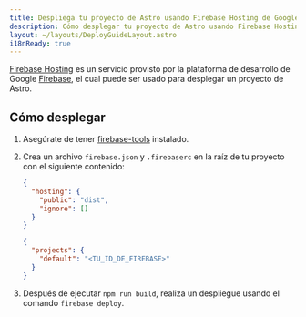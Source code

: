 ```yaml
---
title: Despliega tu proyecto de Astro usando Firebase Hosting de Google
description: Cómo desplegar tu proyecto de Astro usando Firebase Hosting de Google.
layout: ~/layouts/DeployGuideLayout.astro
i18nReady: true
---
```


[Firebase Hosting](https://firebase.google.com/products/hosting) es un servicio provisto por la plataforma de desarrollo de Google [Firebase](https://firebase.google.com/), el cual puede ser usado para desplegar un proyecto de Astro.

## Cómo desplegar

1. Asegúrate de tener [firebase-tools](https://www.npmjs.com/package/firebase-tools) instalado.

2. Crea un archivo `firebase.json` y `.firebaserc` en la raíz de tu proyecto con el siguiente contenido:

   ```json title="firebase.json"
   {
     "hosting": {
       "public": "dist",
       "ignore": []
     }
   }
   ```


   ```json title=".firebaserc"
   {
     "projects": {
       "default": "<TU_ID_DE_FIREBASE>"
     }
   }
   ```

3. Después de ejecutar `npm run build`, realiza un despliegue usando el comando `firebase deploy`.
